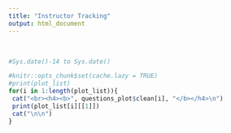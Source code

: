 ```yaml
---
title: "Instructor Tracking"
output: html_document
---
```

<br>
```r
#Sys.date()-14 to Sys.date()
```


```r
#knitr::opts_chunk$set(cache.lazy = TRUE)
#print(plot_list)
for(i in 1:length(plot_list)){
 cat("<br><h4><b>", questions_plot$clean[i], "</b></h4>\n")
 print(plot_list[i][[1]])
 cat("\n\n")
}
```
